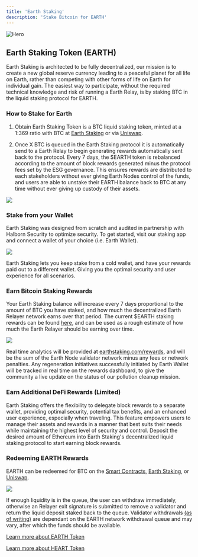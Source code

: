 ```yaml
---
title: 'Earth Staking'
description: 'Stake Bitcoin for EARTH'
---
```


<img
  src="https://i.imgur.com/wagneUB.png"
  alt="Hero"
/>

## Earth Staking Token (EARTH)

Earth Staking is architected to be fully decentralized, our mission is to create a new global reserve currency leading to a peaceful planet for all life on Earth, rather than competing with other forms of life on Earth for individual gain. The easiest way to participate,
without the required technical knowledge and risk of running a Earth Relay, is by staking BTC in the liquid staking protocol for EARTH.

### How to Stake for Earth

1. Obtain Earth Staking Token is a BTC liquid staking token, minted at a 1:369 ratio with BTC at [Earth Staking](https://app.earthstaking.com/) or via [Uniswap](https://uniswap.com).

2. Once X BTC is queued in the Earth Staking protocol it is automatically send to a Earth Relay to begin generating rewards automatically sent back to the protocol. Every 7 days, the $EARTH token is rebalanced according to the amount of block rewards generated minus the protocol fees set by the ESG governance. 
This ensures rewards are distributed to each stakeholders without ever giving Earth Nodes control of the funds, and users are able to unstake their EARTH balance back to BTC at any time without ever giving up custody of their assets.

[<img src="/images/stake3.png" max-height="200px"/>](https://app.earthstaking.com/rewards)

### Stake from your Wallet

Earth Staking was designed from scratch and audited in partnership with Halborn Security to optimize security. To get started, visit our staking app and connect a wallet of your choice (i.e. Earth Wallet).

[<img src="/images/stake2.png" max-height="200px"/>](https://app.earthstaking.com)

Earth Staking lets you keep stake from a cold wallet, and have your rewards paid out to a different wallet. Giving you the optimal security and user experience for all scenarios.

### Earn Bitcoin Staking Rewards

Your Earth Staking balance will increase every 7 days proportional to the amount of BTC you have staked, and how much the decentralized Earth Relayer network earns over that period.
The current $EARTH staking rewards can be found [here](https://ethereum.com/en/staking/), and can be used as a rough estimate of how much the Earth Relayer should be earning over time.

[<img src="/images/stake5.png" max-height="200px"/>](https://app.earthstaking.com)

Real time analytics will be provided at [earthstaking.com/rewards](https://app.earthstaking.com/rewards), and will be the sum of the Earth Node validator network minus any fees or network penalties. Any regeneration initiatives
successfully initiated by Earth Wallet will be tracked in real time on the rewards dashboard, to give the community a live update on the status of our pollution cleanup mission. 

### Earn Additional DeFi Rewards (Limited)

Earth Staking offers the flexibility to delegate block rewards to a separate wallet, providing optimal security, potential tax benefits, and an enhanced user experience, especially when traveling. 
This feature empowers users to manage their assets and rewards in a manner that best suits their needs while maintaining the highest level of security and control. Deposit the desired amount of Ethereum into Earth Staking's decentralized liquid staking protocol to start earning block rewards. 

### Redeeming EARTH Rewards

EARTH can be redeemed for BTC on the [Smart Contracts](https://etherscan.io), [Earth Staking](https://earthstaking.com/unstake), or [Uniswap](https://uniswap.com).

[<img src="/images/stake4.png" max-height="200px"/>](https://app.earthstaking.com/rewards)

If enough liquidity is in the queue, the user can withdraw immediately, otherwise an Relayer exit signature is submitted to remove a validator and return the liquid deposit staked back to the queue. Validator withdrawals [(as of writing)](https://launchpad.ethereum.com/withdrawals) are dependant on the EARTH network withdrawal queue and may vary, after which the funds should be available.

[Learn more about EARTH Token](/TOKENS/earth-token)

[Learn more about HEART Token](/TOKENS/heart-token)
